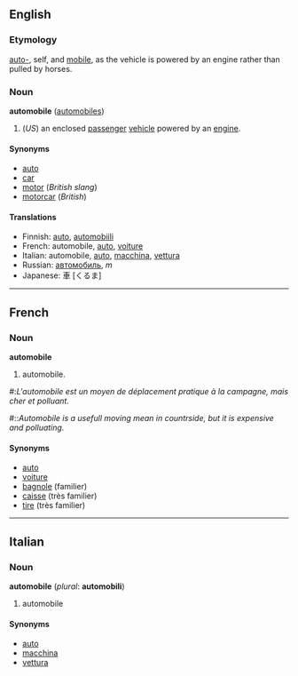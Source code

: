 ==English==
===Etymology===
[[auto-]], self, and [[mobile]], as the vehicle is powered by an engine rather than pulled by horses.

===Noun===
'''automobile''' ([[automobiles]])

#(''US'') an enclosed [[passenger]] [[vehicle]] powered by an [[engine]].

====Synonyms====
*[[auto]]
*[[car]]
*[[motor]] (''British slang'')
*[[motorcar]] (''British'')

====Translations====
*Finnish: [[auto]], [[automobiili]]
*French: automobile, [[auto#French|auto]], [[voiture]]
*Italian: automobile, [[auto#Italian|auto]], [[macchina]], [[vettura]]
*Russian: [[автомобиль]], ''m''
*Japanese: 車 [くるま]
----

==French==
===Noun===
'''automobile'''

#automobile.

#:''L'automobile est un moyen de déplacement pratique à la campagne, mais cher et polluant.''
#::''Automobile is a usefull moving mean in countrside, but it is expensive and polluating.''

====Synonyms====
*[[auto#French|auto]]
*[[voiture]]
*[[bagnole]] (familier)
*[[caisse]] (très familier)
*[[tire]] (très familier)

----
==Italian==
===Noun===
'''automobile''' (''plural'': '''automobili''')

#automobile

====Synonyms====
*[[auto#Italian|auto]]
*[[macchina]]
*[[vettura]]